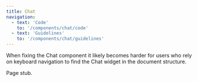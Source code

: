 ```yaml
---
title: Chat
navigation:
  - text: 'Code'
    to: '/components/chat/code'
  - text: 'Guidelines'
    to: '/components/chat/guidelines'
---
```



<Insight kind="accessibility">
 When fixing the Chat component it likely becomes harder for users who rely on keyboard navigation to find the Chat widget in the document structure.
</Insight>

Page stub.